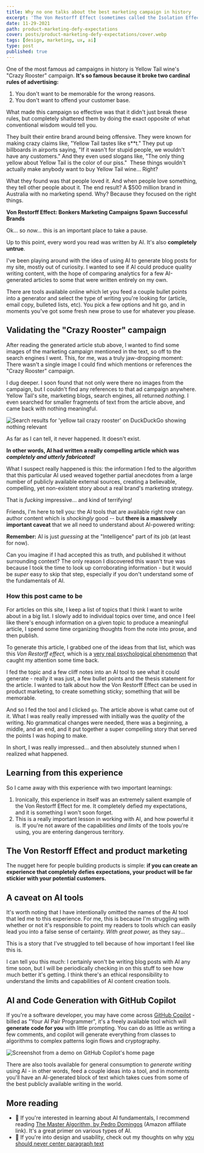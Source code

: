 ```yaml
---
title: Why no one talks about the best marketing campaign in history
excerpt: 'The Von Restorff Effect (sometimes called the Isolation Effect) is a psychological phenomeon that causes people to remember things which defy expectations. In other words, things which stand out in a crowd have a significant compettive advantage.'
date: 11-29-2021
path: product-marketing-defy-expectations
cover: posts/product-marketing-defy-expectations/cover.webp
tags: [design, marketing, ux, ai]
type: post
published: true
---
```


One of the most famous ad campaigns in history is Yellow Tail wine's "Crazy Rooster" campaign. **It's so famous because it broke two cardinal rules of advertising:**

1. You don't want to be memorable for the wrong reasons.
2. You don't want to offend your customer base.

What made this campaign so effective was that it didn't just break these rules, but completely shattered them by doing the exact opposite of what conventional wisdom would tell you.

They built their entire brand around being offensive. They were known for making crazy claims like, "Yellow Tail tastes like s\*\*t." They put up billboards in airports saying, "If it wasn't for stupid people, we wouldn't have any customers." And they even used slogans like, "The only thing yellow about Yellow Tail is the color of our piss."  These things wouldn't actually make anybody want to buy Yellow Tail wine… Right?

What they found was that people loved it. And when people love something, they tell other people about it. The end result? A $500 million brand in Australia with no marketing spend. Why? Because they focused on the right things.

**Von Restorff Effect: Bonkers Marketing Campaigns Spawn Successful Brands**

<Colophon />

Ok... so _now..._ this is an important place to take a pause.

<Aside type="warning">

Up to this point, every word you read was written by AI. It's also **completely untrue**.

</Aside>

<Colophon />

I've been playing around with the idea of using AI to generate blog posts for my site, mostly out of curiosity. I wanted to see if AI could produce quality writing content, with the hope of comparing analytics for a few AI-generated articles to some that were written entirely on my own.

There are tools available online which let you feed a couple bullet points into a generator and select the type of writing you're looking for (article, email copy, bulleted lists, etc). You pick a few options and hit go, and in moments you've got some fresh new prose to use for whatever you please.

## Validating the "Crazy Rooster" campaign

After reading the generated article stub above, I wanted to find some images of the marketing campaign mentioned in the text, so off to the search engines I went. This, for me, was a truly jaw-dropping moment: There wasn't a single image I could find which mentions or references the "Crazy Rooster" campaign.

I dug deeper. I soon found that not only were there no images from the campaign, but I couldn't find any references to that ad campaign anywhere. Yellow Tail's site, marketing blogs, search engines, all returned _nothing._ I even searched for smaller fragments of text from the article above, and came back with nothing meaningful.

<Image
  publicId="posts/product-marketing-defy-expectations/crazy-rooster"
  alt="Search results for 'yellow tail crazy rooster' on DuckDuckGo showing nothing relevant"
  caption="A web search for the Crazy Rooster campaign"
/>

As far as I can tell, it never happened. It doesn't exist.

**In other words, AI had written a really compelling article which was _completely and utterly fabricated!_**

What I suspect really happened is this: the information I fed to the algorithm that this particular AI used weaved together partial anecdotes from a large number of publicly available external sources, creating a believable, compelling, yet non-existent story about a real brand's marketing strategy.

That is _fucking_ impressive... and kind of terrifying!

Friends, I'm here to tell you: the AI tools that are available right now can author content which is _shockingly_ good -- but **there is a massively important caveat** that we all need to understand about AI-powered writing:

<Aside type="info">

**Remember:** AI is just _guessing_ at the "Intelligence" part of its job (at least for now).

</Aside>

Can you imagine if I had accepted this as truth, and published it without surrounding context? The only reason I discovered this wasn't true was because I took the time to look up corroborating information - but it would be _super_ easy to skip that step, especially if you don't understand some of the fundamentals of AI.

### How this post came to be

For articles on this site, I keep a list of topics that I think I want to write about in a big list. I slowly add to individual topics over time, and once I feel like there's enough information on a given topic to produce a meaningful article, I spend some time organizing thoughts from the note into prose, and then publish.

To generate this article, I grabbed one of the ideas from that list, which was this _Von Restorff effect,_ which is a [very real psychological phenomenon](https://en.wikipedia.org/wiki/Von_Restorff_effect) that caught my attention some time back.

I fed the topic and a few cliff notes into an AI tool to see what it could generate - really it was just, a few bullet points and the thesis statement for the article. I wanted to talk about how the Von Restorff Effect can be used in product marketing, to create something sticky; something that will be memorable.

And so I fed the tool and I clicked `go`. The article above is what came out of it. What I was really really impressed with initially was the _quality_ of the writing. No grammatical changes were needed, there was a beginning, a middle, and an end, and it put together a super compelling story that served the points I was hoping to make.

In short, I was really impressed... and then absolutely stunned when I realized what happened.

## Learning from this experience

So I came away with this experience with two important learnings:

<Aside type="note">

1. Ironically, this experience in itself was an extremely salient example of the Von Restorff Effect for me. It completely defied my expectations, and it is something I won't soon forget.
2. This is a really important lesson in working with AI, and how powerful it is. If you're not aware of the capabilities _and limits_ of the tools you're using, you are entering dangerous territory.

</Aside>

## The Von Restorff Effect and product marketing

The nugget here for people building products is simple: **if you can create an experience that completely defies expectations, your product will be far stickier with your potential customers.**

## A caveat on AI tools

It's worth noting that I have intentionally omitted the names of the AI tool that led me to this experience. For me, this is because I'm struggling with whether or not it's responsible to point my readers to tools which can easily lead you into a false sense of certainty. _With great power,_ as they say...

This is a story that I've struggled to tell because of how important I feel like this is.

I can tell you this much: I certainly won't be writing blog posts with AI any time soon, but I will be periodically checking in on this stuff to see how much better it's getting. I think there's an ethical responsibility to understand the limits and capabilities of AI content creation tools.

## AI and Code Generation with GitHub Copilot

If you're a software developer, you may have come across [GitHub Copilot](https://copilot.github.com/) - billed as "Your AI Pair Programmer", it's a freely available tool which will **generate code for you** with little prompting. You can do as little as writing a few comments, and copilot will generate everything from classes to algorithms to complex patterns login flows and cryptography.

<Image
  publicId="posts/product-marketing-defy-expectations/github-copilot"
  alt="Screenshot from a demo on GitHub Copilot's home page"
  caption="Copilot will write code with you.. for you... and alongside you."
/>

There are also tools available for general consumption to _generate writing_ using AI - in other words, feed a couple ideas into a tool, and in moments you'll have an AI-generated block of text which takes cues from some of the best publicly available writing in the world.

## More reading

- 📖 If you're interested in learning about AI fundamentals, I recommend reading <a href="https://www.amazon.com/gp/product/0465094279/ref=as_li_tl?ie=UTF8&camp=1789&creative=9325&creativeASIN=0465094279&linkCode=as2&tag=irreverentm02-20&linkId=3b9fba7a06bd067249ef768ce946c146" target="_blank" rel="noopener noreferrer">The Master Algorithm, by Pedro Domingos</a> (Amazon affiliate link). It's a great primer on various types of AI.
- 🎨 If you're into design and usability, check out my thoughts on why [you should never center paragraph text](https://mikebifulco.com/posts/dont-center-paragraph-text)
